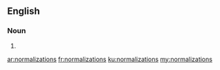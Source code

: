 ==English==

===Noun===
{{head|en|plural}}

# {{plural of|normalization|lang=en}}

[[ar:normalizations]]
[[fr:normalizations]]
[[ku:normalizations]]
[[my:normalizations]]